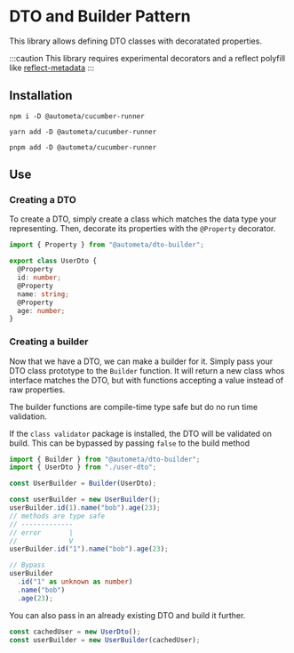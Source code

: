 
# DTO and Builder Pattern

This library allows defining DTO classes with decoratated properties.

:::caution
This library requires experimental decorators and a reflect polyfill
like [reflect-metadata](https://www.npmjs.com/package/reflect-metadata)
:::

## Installation

<Tabs>
  <TabItem value="npm" label="NPM">

    npm i -D @autometa/cucumber-runner

  </TabItem>

  <TabItem value="yarn" label="YARN">

    yarn add -D @autometa/cucumber-runner

  </TabItem>
  
  <TabItem value="pnpm" label="PNPM">

    pnpm add -D @autometa/cucumber-runner

  </TabItem>

</Tabs>

## Use

### Creating a DTO

To create a DTO, simply create a class which matches the data type your
representing. Then, decorate its properties with the `@Property` decorator.

```ts
import { Property } from "@autometa/dto-builder";

export class UserDto {
  @Property
  id: number;
  @Property
  name: string;
  @Property
  age: number;
}
```

### Creating a builder

Now that we have a DTO, we can make a builder for it. Simply pass
your DTO class prototype to the `Builder` function. It will return a new
class whos interface matches the DTO, but with functions accepting a value
instead of raw properties.

The builder functions are compile-time type safe but do no
run time validation.

If the `class validator` package is installed, the DTO will be validated on build. This can be bypassed by passing `false` to the build method

```ts
import { Builder } from "@autometa/dto-builder";
import { UserDto } from "./user-dto";

const UserBuilder = Builder(UserDto);

const userBuilder = new UserBuilder();
userBuilder.id(1).name("bob").age(23);
// methods are type safe
// -------------
// error       |
//             V
userBuilder.id("1").name("bob").age(23);

// Bypass
userBuilder
  .id("1" as unknown as number)
  .name("bob")
  .age(23);
```

You can also pass in an already existing DTO and build it
further.

```ts
const cachedUser = new UserDto();
const userBuilder = new UserBuilder(cachedUser);
```
